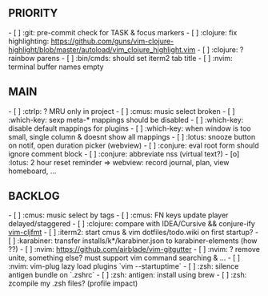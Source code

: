== PRIORITY ==
- [ ] :git: pre-commit check for TASK & focus markers
- [ ] :clojure: fix highlighting: https://github.com/guns/vim-clojure-highlight/blob/master/autoload/vim_clojure_highlight.vim
- [ ] :clojure: ? rainbow parens
- [ ] :bin/cmds: should set iterm2 tab title
- [ ] :nvim: terminal buffer names empty

== MAIN ==
- [ ] :ctrlp: ? MRU only in project
- [ ] :cmus: music select broken
- [ ] :which-key: sexp meta-* mappings should be disabled
- [ ] :which-key: disable default mappings for plugins
- [ ] :which-key: when window is too small, single column & doesnt show all mappings
- [ ] :lotus: snooze button on notif, open duration picker (webview)
- [ ] :conjure: eval root form should ignore comment block
- [ ] :conjure: abbreviate nss (virtual text?)
- [o] :lotus: 2 hour reset reminder => webview: record journal, plan, view homeboard, ...

== BACKLOG ==
- [ ] :cmus: music select by tags
- [ ] :cmus: FN keys update player delayed/staggered
- [ ] :clojure: compare with IDEA/Cursive && conjure-ify [[https://github.com/venantius/vim-cljfmt/tree/master/plugin|vim-cljfmt]]
- [ ] :iterm2: start cmus & vim dotfiles/todo.wiki on first startup?
- [ ] :karabiner: transfer installs/k*/karabiner.json to karabiner-elements (how ??)
- [ ] :nvim: https://github.com/airblade/vim-gitgutter
- [ ] :nvim: ? remove unite, something else? must support vim command searching & ...
- [ ] :nvim: vim-plug lazy load plugins `vim --startuptime`
- [ ] :zsh: silence antigen bundle on `.zshrc`
- [ ] :zsh: antigen: install using brew
- [ ] :zsh: zcompile my .zsh files? (profile impact)
